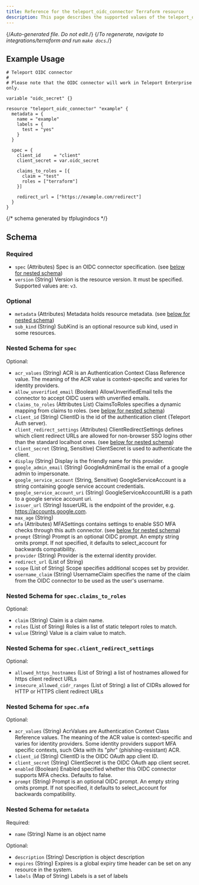 ```yaml
---
title: Reference for the teleport_oidc_connector Terraform resource
description: This page describes the supported values of the teleport_oidc_connector resource of the Teleport Terraform provider.
---
```


{/*Auto-generated file. Do not edit.*/}
{/*To regenerate, navigate to integrations/terraform and run `make docs`.*/}



## Example Usage

```hcl
# Teleport OIDC connector
# 
# Please note that the OIDC connector will work in Teleport Enterprise only.

variable "oidc_secret" {}

resource "teleport_oidc_connector" "example" {
  metadata = {
    name = "example"
    labels = {
      test = "yes"
    }
  }

  spec = {
    client_id     = "client"
    client_secret = var.oidc_secret

    claims_to_roles = [{
      claim = "test"
      roles = ["terraform"]
    }]

    redirect_url = ["https://example.com/redirect"]
  }
}
```

{/*  schema generated by tfplugindocs */}
## Schema

### Required

- `spec` (Attributes) Spec is an OIDC connector specification. (see [below for nested schema](#nested-schema-for-spec))
- `version` (String) Version is the resource version. It must be specified. Supported values are: `v3`.

### Optional

- `metadata` (Attributes) Metadata holds resource metadata. (see [below for nested schema](#nested-schema-for-metadata))
- `sub_kind` (String) SubKind is an optional resource sub kind, used in some resources.

### Nested Schema for `spec`

Optional:

- `acr_values` (String) ACR is an Authentication Context Class Reference value. The meaning of the ACR value is context-specific and varies for identity providers.
- `allow_unverified_email` (Boolean) AllowUnverifiedEmail tells the connector to accept OIDC users with unverified emails.
- `claims_to_roles` (Attributes List) ClaimsToRoles specifies a dynamic mapping from claims to roles. (see [below for nested schema](#nested-schema-for-specclaims_to_roles))
- `client_id` (String) ClientID is the id of the authentication client (Teleport Auth server).
- `client_redirect_settings` (Attributes) ClientRedirectSettings defines which client redirect URLs are allowed for non-browser SSO logins other than the standard localhost ones. (see [below for nested schema](#nested-schema-for-specclient_redirect_settings))
- `client_secret` (String, Sensitive) ClientSecret is used to authenticate the client.
- `display` (String) Display is the friendly name for this provider.
- `google_admin_email` (String) GoogleAdminEmail is the email of a google admin to impersonate.
- `google_service_account` (String, Sensitive) GoogleServiceAccount is a string containing google service account credentials.
- `google_service_account_uri` (String) GoogleServiceAccountURI is a path to a google service account uri.
- `issuer_url` (String) IssuerURL is the endpoint of the provider, e.g. https://accounts.google.com.
- `max_age` (String)
- `mfa` (Attributes) MFASettings contains settings to enable SSO MFA checks through this auth connector. (see [below for nested schema](#nested-schema-for-specmfa))
- `prompt` (String) Prompt is an optional OIDC prompt. An empty string omits prompt. If not specified, it defaults to select_account for backwards compatibility.
- `provider` (String) Provider is the external identity provider.
- `redirect_url` (List of String)
- `scope` (List of String) Scope specifies additional scopes set by provider.
- `username_claim` (String) UsernameClaim specifies the name of the claim from the OIDC connector to be used as the user's username.

### Nested Schema for `spec.claims_to_roles`

Optional:

- `claim` (String) Claim is a claim name.
- `roles` (List of String) Roles is a list of static teleport roles to match.
- `value` (String) Value is a claim value to match.


### Nested Schema for `spec.client_redirect_settings`

Optional:

- `allowed_https_hostnames` (List of String) a list of hostnames allowed for https client redirect URLs
- `insecure_allowed_cidr_ranges` (List of String) a list of CIDRs allowed for HTTP or HTTPS client redirect URLs


### Nested Schema for `spec.mfa`

Optional:

- `acr_values` (String) AcrValues are Authentication Context Class Reference values. The meaning of the ACR value is context-specific and varies for identity providers. Some identity providers support MFA specific contexts, such Okta with its "phr" (phishing-resistant) ACR.
- `client_id` (String) ClientID is the OIDC OAuth app client ID.
- `client_secret` (String) ClientSecret is the OIDC OAuth app client secret.
- `enabled` (Boolean) Enabled specified whether this OIDC connector supports MFA checks. Defaults to false.
- `prompt` (String) Prompt is an optional OIDC prompt. An empty string omits prompt. If not specified, it defaults to select_account for backwards compatibility.



### Nested Schema for `metadata`

Required:

- `name` (String) Name is an object name

Optional:

- `description` (String) Description is object description
- `expires` (String) Expires is a global expiry time header can be set on any resource in the system.
- `labels` (Map of String) Labels is a set of labels

